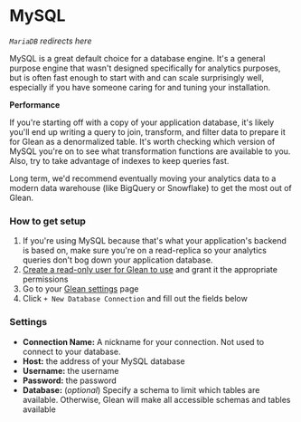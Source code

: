 # MySQL

_`MariaDB` redirects here_

MySQL is a great default choice for a database engine. It's a general purpose engine that wasn't designed specifically for analytics purposes, but is often fast enough to start with and can scale surprisingly well, especially if you have someone caring for and tuning your installation.

**Performance**

If you're starting off with a copy of your application database, it's likely you'll end up writing a query to join, transform, and filter data to prepare it for Glean as a denormalized table. It's worth checking which version of MySQL you're on to see what transformation functions are available to you. Also, try to take advantage of indexes to keep queries fast.

Long term, we'd recommend eventually moving your analytics data to a modern data warehouse (like BigQuery or Snowflake) to get the most out of Glean.

### How to get setup

1. If you're using MySQL because that's what your application's backend is based on, make sure you're on a read-replica so your analytics queries don't bog down your application database.
2. [Create a read-only user for Glean to use](https://dev.mysql.com/doc/refman/8.0/en/create-user.html) and grant it the appropriate permissions
3. Go to your [Glean settings](https://glean.io/app/p/settings#database_connections) page
4. Click `+ New Database Connection` and fill out the fields below

### Settings

- **Connection Name:** A nickname for your connection. Not used to connect to your database.
- **Host:** the address of your MySQL database
- **Username:** the username
- **Password:** the password
- **Database:** (_optional_) Specify a schema to limit which tables are available. Otherwise, Glean will make all accessible schemas and tables available

